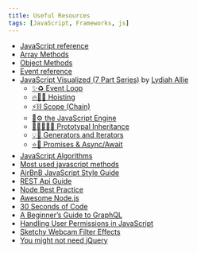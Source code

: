 ```yaml
---
title: Useful Resources
tags: [JavaScript, Frameworks, js]
---
```


- [JavaScript reference](https://developer.mozilla.org/en-US/docs/Web/JavaScript/Reference)
- [Array Methods](https://developer.mozilla.org/en-US/docs/Web/JavaScript/Reference/Global_Objects/Array#instance_methods)
- [Object Methods](https://developer.mozilla.org/en-US/docs/Web/JavaScript/Reference/Global_Objects/Object#static_methods)
- [Event reference](https://developer.mozilla.org/en-US/docs/Web/Events)
- [JavaScript Visualized (7 Part Series)](https://dev.to/lydiahallie) by [Lydiah Allie](https://twitter.com/lydiahallie)
  - [✨♻️ Event Loop](https://dev.to/lydiahallie/javascript-visualized-event-loop-3dif)
  - [🔥🕺🏼 Hoisting](https://dev.to/lydiahallie/javascript-visualized-hoisting-478h)
  - [⚡️⛓ Scope (Chain)](https://dev.to/lydiahallie/javascript-visualized-scope-chain-13pd)
  - [🚀⚙️ the JavaScript Engine](https://dev.to/lydiahallie/javascript-visualized-the-javascript-engine-4cdf)
  - [🎉👨‍👩‍👧‍👧 Prototypal Inheritance](https://dev.to/lydiahallie/javascript-visualized-prototypal-inheritance-47co)
  - [💡🎁 Generators and Iterators](https://dev.to/lydiahallie/javascript-visualized-generators-and-iterators-e36)
  - [⭐️🎀 Promises & Async/Await](https://dev.to/lydiahallie/javascript-visualized-promises-async-await-5gke)
- [JavaScript Algorithms](https://github.com/trekhleb/javascript-algorithms)
- [Most used javascript methods](https://dev.to/otamnitram/my-most-used-javascript-methods-1i64)
- [AirBnB JavaScript Style Guide](https://github.com/airbnb/javascript)
- [REST Api Guide](https://dev.to/drminnaar/rest-api-guide-14n2)
- [Node Best Practice](https://github.com/goldbergyoni/nodebestpractices)
- [Awesome Node.js](https://github.com/sindresorhus/awesome-nodejs)
- [30 Seconds of Code](https://www.30secondsofcode.org/)
- [A Beginner’s Guide to GraphQL](https://dev.to/leonardomso/a-beginners-guide-to-graphql-3kjj)
- [Handling User Permissions in JavaScript](https://css-tricks.com/handling-user-permissions-in-javascript/)
- [Sketchy Webcam Filter Effects](https://frontend.horse/articles/sketchy-webcam-filter-effects/)
- [You might not need jQuery](http://youmightnotneedjquery.com/)
